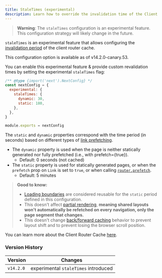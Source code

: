 ```yaml
---
title: StaleTimes (experimental)
description: Learn how to override the invalidation time of the Client Router Cache.
---
```


> **Warning**: The `staleTimes` configuration is an experimental feature. This configuration strategy will likely change in the future.

`staleTimes` is an experimental feature that allows configuring the [invalidation period](/docs/app/building-your-application/caching#duration-3) of the client router cache.

This configuration option is available as of v14.2.0-canary.53.

You can enable this experimental feature & provide custom revalidation times by setting the experimental `staleTimes` flag:

```js filename="next.config.js"
/** @type {import('next').NextConfig} */
const nextConfig = {
  experimental: {
    staleTimes: {
      dynamic: 30,
      static: 180,
    },
  },
}

module.exports = nextConfig
```

The `static` and `dynamic` properties correspond with the time period (in seconds) based on different types of [link prefetching](/docs/app/api-reference/components/link#prefetch).

- The `dynamic` property is used when the page is neither statically generated nor fully prefetched (i.e., with prefetch={true}).
  - Default: 0 seconds (not cached)
- The `static` property is used for statically generated pages, or when the `prefetch` prop on `Link` is set to `true`, or when calling [`router.prefetch`](/docs/app/building-your-application/caching#routerprefetch).
  - Default: 5 minutes

> **Good to know:**
>
> - [Loading boundaries](/docs/app/api-reference/file-conventions/loading) are considered reusable for the `static` period defined in this configuration.
> - This doesn't affect [partial rendering](/docs/app/building-your-application/routing/linking-and-navigating#4-partial-rendering), **meaning shared layouts won't automatically be refetched on every navigation, only the page segment that changes.**
> - This doesn't change [back/forward caching](/docs/app/building-your-application/caching#client-side-router-cache) behavior to prevent layout shift and to prevent losing the browser scroll position.

You can learn more about the Client Router Cache [here](/docs/app/building-your-application/caching#client-side-router-cache).

### Version History

| Version   | Changes                              |
| --------- | ------------------------------------ |
| `v14.2.0` | experimental `staleTimes` introduced |

